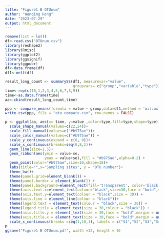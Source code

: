 ---
title: "Figure1 B OTUnum"
author: "Wenqing Hong"
date: "2023-07-29"
output: html_document
---

```{r}
remove(list = ls())
df<-read.csv("OTUnum.csv")
library(reshape2)
library(Rmisc)
library(ggplot2)
library(ggsignif)
library(ggpubr)
df<-data.frame(df)
df1<-melt(df)
```

```{r}
result_long_count <- summarySE(df1, measurevar="value",
                               groupvars= c("group","variable","type"))
time<-rep(c(10,1,2,3,4,5,6,7,8,9))
time<-as.data.frame(time)
aa<-cbind(result_long_count,time)

ppp <- compare_means(formula = value ~ group,data=df1,method = 'wilcox.test')
write.csv(ppp, file = "otu compare.csv", row.names = FALSE)
```



```{r}
p <- ggplot(aa, aes(x= time, y=value ,color=type,fill=type,shape=type))+
  scale_shape_manual(values=c(22,24))+
  scale_fill_manual(values=c("#b975ae"))+
  scale_color_manual(values=c("#b975ae")) +
  scale_y_continuous(expand = c(0, 0))+
  scale_x_continuous(breaks=seq(0,8,1))+
  geom_line(size=1.5)+
  geom_ribbon(aes(ymin = value-se,
                  ymax = value+se),fill = "#b975ae",alpha=0.2) +
  geom_point(color="#b975ae",size=10,shape=18)+
  labs(title="",x="Sampling sites", y = "OTU number")+
  theme_bw()+
  theme(panel.grid=element_blank()) +
  theme(panel.border = element_blank()) +
  theme(panel.background=element_rect(fill='transparent', color='black'),plot.margin = unit(c(3,5,1,1),"mm"))+
  theme(axis.text.x=element_text(colour="black",size=30,face = "bold",vjust = 0.5,hjust = 0)) +
  theme(axis.text.y=element_text(colour = "black",size = 30)) +
  theme(axis.line = element_line(colour = "black"))+
  theme(legend.text = element_text(colour = "black",size = 30)) +
  theme(legend.title = element_text(size = 30,colour = "black")) +
  theme(axis.title.y = element_text(size = 30,face = "bold",margin = unit(c(0,1,0,1),"lines")))+
  theme(axis.title.x = element_text(size = 30,face = "bold",margin = unit(c(0,1,0,1),"lines")))+
  scale_x_continuous(breaks =seq(1,10,1), labels = c("S1","S2","S3","S4","S5","S6","S7","S8","S9","F"))
p 
ggsave("Figure1 B OTUnum.pdf", width =12, height = 6)
```